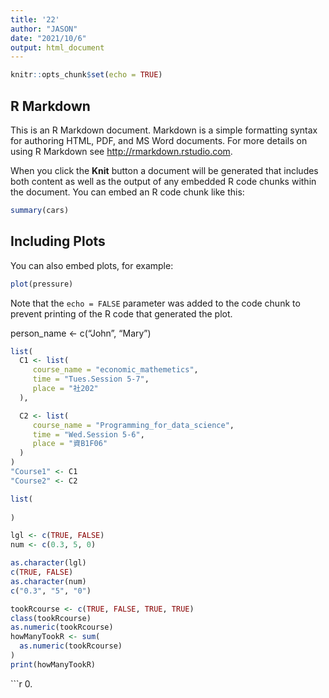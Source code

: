 ---
title: '22'
author: "JASON"
date: "2021/10/6"
output: html_document
---

```{r setup, include=FALSE}
knitr::opts_chunk$set(echo = TRUE)
```

## R Markdown

This is an R Markdown document. Markdown is a simple formatting syntax for authoring HTML, PDF, and MS Word documents. For more details on using R Markdown see <http://rmarkdown.rstudio.com>.

When you click the **Knit** button a document will be generated that includes both content as well as the output of any embedded R code chunks within the document. You can embed an R code chunk like this:

```{r cars}
summary(cars)
```

## Including Plots

You can also embed plots, for example:

```{r pressure, echo=FALSE}
plot(pressure)
```

Note that the `echo = FALSE` parameter was added to the code chunk to prevent printing of the R code that generated the plot.


person_name <- c("John", "Mary")

```{r}
list(
  C1 <- list(
     course_name = "economic_mathemetics",
     time = "Tues.Session 5-7",
     place = "社202"
  ),

  C2 <- list(
     course_name = "Programming_for_data_science",
     time = "Wed.Session 5-6",
     place = "資B1F06"
  )
)
"Course1" <- C1
"Course2" <- C2
```
```{r}
list(
  
)
```

```{r}
lgl <- c(TRUE, FALSE)
num <- c(0.3, 5, 0)
```

```{r}
as.character(lgl)
c(TRUE, FALSE)
as.character(num)
c("0.3", "5", "0")
```

```{r}
tookRcourse <- c(TRUE, FALSE, TRUE, TRUE)
class(tookRcourse)
as.numeric(tookRcourse)
howManyTookR <- sum(
  as.numeric(tookRcourse)
)
print(howManyTookR)
```
```{r}

0.


















